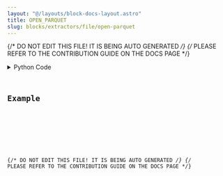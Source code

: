 ```yaml
---
layout: "@/layouts/block-docs-layout.astro"
title: OPEN_PARQUET
slug: blocks/extractors/file/open-parquet
---
```


{/* DO NOT EDIT THIS FILE! IT IS BEING AUTO GENERATED */}
{/* PLEASE REFER TO THE CONTRIBUTION GUIDE ON THE DOCS PAGE */}


<PythonDocsDisplay docstring={docstring} />
<details>
<summary>Python Code</summary>



<Code code={pythonCode} lang="py" wrap theme="dracula" />

[Find this Flojoy Block on GitHub](https://github.com/flojoy-ai/blocks/blob/main/blocks/EXTRACTORS/FILE/OPEN_PARQUET/OPEN_PARQUET.py)

</details>

## Example


<GetHelpWidget />


<AppDisplay app={app} blockName="OPEN_PARQUET" client:visible />


<Example />

{/* DO NOT EDIT THIS FILE! IT IS BEING AUTO GENERATED */}
{/* PLEASE REFER TO THE CONTRIBUTION GUIDE ON THE DOCS PAGE */}
